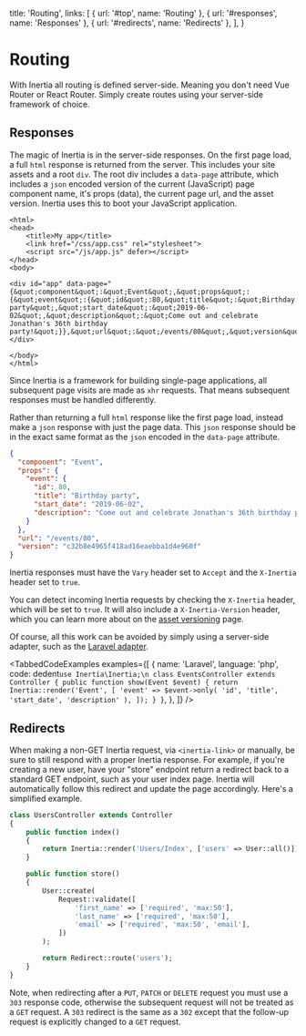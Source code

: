 
  title: 'Routing',
  links: [
    { url: '#top', name: 'Routing' },
    { url: '#responses', name: 'Responses' },
    { url: '#redirects', name: 'Redirects' },
  ],
}

# Routing

With Inertia all routing is defined server-side. Meaning you don't need Vue Router or React Router. Simply create routes using your server-side framework of choice.

## Responses

The magic of Inertia is in the server-side responses. On the first page load, a full `html` response is returned from the server. This includes your site assets and a root `div`. The root div includes a `data-page` attribute, which includes a `json` encoded version of the current (JavaScript) page component name, it's props (data), the current page url, and the asset version. Inertia uses this to boot your JavaScript application.

```twig
<html>
<head>
    <title>My app</title>
    <link href="/css/app.css" rel="stylesheet">
    <script src="/js/app.js" defer></script>
</head>
<body>

<div id="app" data-page="{&quot;component&quot;:&quot;Event&quot;,&quot;props&quot;:{&quot;event&quot;:{&quot;id&quot;:80,&quot;title&quot;:&quot;Birthday party&quot;,&quot;start_date&quot;:&quot;2019-06-02&quot;,&quot;description&quot;:&quot;Come out and celebrate Jonathan's 36th birthday party!&quot;}},&quot;url&quot;:&quot;/events/80&quot;,&quot;version&quot;:&quot;c32b8e4965f418ad16eaebba1d4e960f&quot;}"></div>

</body>
</html>
```

Since Inertia is a framework for building single-page applications, all subsequent page visits are made as `xhr` requests. That means subsequent responses must be handled differently.

Rather than returning a full `html` response like the first page load, instead make a `json` response with just the page data. This `json` response should be in the exact same format as the `json` encoded in the `data-page` attribute.

```json
{
  "component": "Event",
  "props": {
    "event": {
      "id": 80,
      "title": "Birthday party",
      "start_date": "2019-06-02",
      "description": "Come out and celebrate Jonathan's 36th birthday party!"
    }
  },
  "url": "/events/80",
  "version": "c32b8e4965f418ad16eaebba1d4e960f"
}
```

Inertia responses must have the `Vary` header set to `Accept` and the `X-Inertia` header set to `true`.

You can detect incoming Inertia requests by checking the `X-Inertia` header, which will be set to `true`. It will also include a `X-Inertia-Version` header, which you can learn more about on the [asset versioning](/asset-versioning) page.

Of course, all this work can be avoided by simply using a server-side adapter, such as the [Laravel adapter](/server-side-setup#laravel).

<TabbedCodeExamples
  examples={[
    {
      name: 'Laravel',
      language: 'php',
      code: dedent`
        use Inertia\Inertia;\n
        class EventsController extends Controller
        {
            public function show(Event $event)
            {
                return Inertia::render('Event', [
                    'event' => $event->only(
                        'id',
                        'title',
                        'start_date',
                        'description'
                    ),
                ]);
            }
        }
      `,
    },
  ]}
/>

## Redirects

When making a non-GET Inertia request, via `<inertia-link>` or manually, be sure to still respond with a proper Inertia response. For example, if you're creating a new user, have your "store" endpoint return a redirect back to a standard GET endpoint, such as your user index page. Inertia will automatically follow this redirect and update the page accordingly. Here's a simplified example.

```php
class UsersController extends Controller
{
    public function index()
    {
        return Inertia::render('Users/Index', ['users' => User::all()]);
    }

    public function store()
    {
        User::create(
            Request::validate([
                'first_name' => ['required', 'max:50'],
                'last_name' => ['required', 'max:50'],
                'email' => ['required', 'max:50', 'email'],
            ])
        );

        return Redirect::route('users');
    }
}
```

Note, when redirecting after a `PUT`, `PATCH` or `DELETE` request you must use a `303` response code, otherwise the subsequent request will not be treated as a `GET` request. A `303` redirect is the same as a `302` except that the follow-up request is explicitly changed to a `GET` request.
